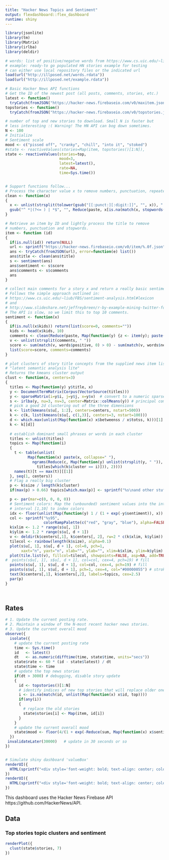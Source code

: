 ```yaml
---
title: "Hacker News Topics and Sentiment"
output: flexdashboard::flex_dashboard
runtime: shiny
---
```


```r
library(jsonlite)
library(tm)
library(Matrix)
library(irlba)
library(deldir)

# words: list of positive/negatve words from https://www.cs.uic.edu/~liub/FBS/sentiment-analysis.html
# example: ready-to go populated HN stories example for testing
# can either use local repository files or the indicated url
load(url("http://illposed.net/words.rdata"))
load(url("http://illposed.net/example.rdata"))

# Basic Hacker News API functions
# Get the ID of the newest post (all posts, comments, stories, etc.)
latest <- function() 
  tryCatch(fromJSON("https://hacker-news.firebaseio.com/v0/maxitem.json"), error=function(e) Inf)
topstories <- function() 
  tryCatch(fromJSON("https://hacker-news.firebaseio.com/v0/topstories.json"), error=function(e) c())

# number of top and new stories to download. Small N is faster but
# less interesting :( Warning! The HN API can bog down sometimes.
N <- 100
# Initialize
# Sentiment scale
mood <- c("pissed off", "cranky", "chill", "into it", "stoked")
#state <- reactiveValues(stories=Map(item, topstories()[1:N]),
state <- reactiveValues(stories=top,
                        mood=3,
                        latest=latest(),
                        rate=NA,
                        time=Sys.time())


# Support functions follow...
# Process the character value x to remove numbers, punctuation, repeated spaces and stopwords.
clean <- function(x)
{
  x <- unlist(strsplit(tolower(gsub("[[:punct:][:digit:]]", "", x)), " "))
  gsub("^ *|(?<= ) | *$", "", Reduce(paste, x[is.na(match(x, stopwords("SMART")))]), perl=TRUE)
}

# Retrieve an item by ID and lightly process the title to remove
# numbers, punctuation and stopwords.
item <- function (id)
{
  if(is.null(id)) return(NULL)
  url <- sprintf("https://hacker-news.firebaseio.com/v0/item/%.0f.json", id)
  ans <- tryCatch(fromJSON(url), error=function(e) list())
  ans$title <- clean(ans$title)
  s <- sentiment(ans)
  ans$sentiment <- s$score
  ans$comments <- s$comments
  ans
}

# collect main comments for a story x and return a really basic sentiment score.
# Follows the simple approach outlined in:
# https://www.cs.uic.edu/~liub/FBS/sentiment-analysis.html#lexicon
# and
# http://www.slideshare.net/jeffreybreen/r-by-example-mining-twitter-for/12-Load_sentiment_word_lists1_Download
# The API is slow, so we limit this to top 10 comments.
sentiment <- function(x)
{
  if(is.null(x$kids)) return(list(score=0, comments=""))
  kids <- head(x$kids, 10)
  comments <- clean(Reduce(paste, Map(function(y) {z <- item(y); paste(z$text, z$title)}, kids)))
  v <- unlist(strsplit(comments, " "))
  score <- sum(match(v, words$positive, 0) > 0) - sum(match(v, words$negative, 0) > 0)
  list(score=score, comments=comments)
}

# plot clusters of story title concepts from the supplied news item list
# "latent semantic analysis lite"
# Returns the kmeans cluster output
clust <- function(x, centers=3)
{
  titles <- Map(function(y) y$title, x)
  y <- DocumentTermMatrix(Corpus(VectorSource(titles)))
  y <- sparseMatrix(i=y$i, j=y$j, x=y$v)  # convert to a numeric sparse matrix
  s <- irlba(y, nu=3, nv=3, center=Matrix::colMeans(y)) # principal components
  # pick a good 2d clustering out of the three dimensions
  k <- list(kmeans(s$u[, 1:2], centers=centers, nstart=500))
  k <- c(k, list(kmeans(s$u[, c(1,3)], centers=3, nstart=100)))
  d <- which.max(unlist(Map(function(x) x$betweenss / x$totss, k)))[1]
  k <- k[[d]]
   
  # establish dominant small phrases or words in each cluster
  titles <- unlist(titles)
  topics <- Map(function(i)
  {
    t <- table(unlist(
          Map(function(x) paste(x, collapse=" "),
            ngrams(Reduce(c, Map(function(y) unlist(strsplit(y, " ")),
              titles[which(k$cluster == i)])), 2))))
    names(t)[t == max(t)][[1]]
  }, seq(1, centers))
  # Flag a really big cluster
  p <- k$size / length(k$cluster)
  if(max(p) > 0.66) topics[which.max(p)] <- sprintf("%s\nand other stuff", topics[which.max(p)])

  p <- par(mar=c(0, 0, 0, 0))
  # Sentiment colors: Map the (unbounded) sentiment values into the integer
  # interval [1,10] to index colors
  idx <- floor(unlist(Map(function(y) 1 / (1 + exp(-y$sentiment)), x)) * 9) + 1
  col <- sprintf("%s95",
                 colorRampPalette(c("red", "gray", "blue"), alpha=FALSE)(10))[idx]
  k$xlim <- 1.2 * range(s$u[, 1])
  k$ylim <- 1.2 * range(s$u[, d + 1])
  v <- deldir(k$centers[,1], k$centers[, 2], rw=2 * c(k$xlim, k$ylim))
  tilecol <- rainbow(length(k$size), alpha=0.1)
  plot(s$u[, 1], s$u[, d + 1], col=0, pch=1,
       xaxt="n", yaxt="n", xlab="", ylab="", xlim=k$xlim, ylim=k$ylim)
  plot(tile.list(v), fillcol=tilecol, showpoints=FALSE, asp=NA, add=TRUE)
#  points(s$u[, 1], s$u[, d + 1], col=col, cex=4, pch=19) # fill
  points(s$u[, 1], s$u[, d + 1], col=col, cex=4, pch=19) # fill
  points(s$u[, 1], s$u[, d + 1], pch=1, cex=4, col="#00000055") # stroke
  text(k$centers[,1], k$centers[,2], labels=topics, cex=2.5)
  par(p)
}




```

Rates {data-width=200}
-------------------------------------------------------------------------------
```r
# 1. Update the current posting rate.
# 2. Maintain a window of the N-most recent hacker news stories.
# 3. Update the current overall mood
observe({
  isolate({
    # update the current posting rate
    time <- Sys.time()
    id   <- latest()
    dt   <- as.numeric(difftime(time, state$time, units="secs"))
    state$rate <- 60 * (id - state$latest) / dt
    state$time <- time
    # update the top news stories
    if(dt > 3000) # debugging, disable story update
    {
      id <- topstories()[1:N]
      # identify indices of new top stories that will replace older ones
      i <- is.na(match(id, unlist(Map(function(x) x$id, top))))
      if(any(i))
      {
        # replace the old stories
        state$stories[i] <- Map(item, id[i])
      }
    }
    # update the current overall mood
    state$mood <- floor(4/(1 + exp(-Reduce(sum, Map(function(x) x$sentiment, top))))) + 1  
  })
 invalidateLater(30000)   # update in 30 seconds or so
})


# Simulate shiny dashboard 'valueBox'
renderUI({
  HTML(sprintf("<div style='font-weight: bold; text-align: center; color: white; background-color: blue; font-size: 32px;'>%0.3f total posts / minute</div>", state$rate))
})
renderUI({
  HTML(sprintf("<div style='font-weight: bold; text-align: center; color: white; background-color: #AA6600; font-size: 32px;'>%s</div>", mood[state$mood]))
})
```

This dashboard uses the Hacker News Firebase API https://github.com/HackerNews/API.

Data
-------------------------------------------------------------------------------
### Top stories topic clusters and sentiment
```r
renderPlot({
  clust(state$stories, 7)
})
```
